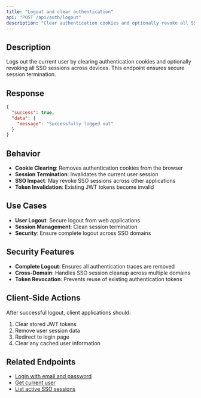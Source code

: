 ```yaml
---
title: "Logout and clear authentication"
api: "POST /api/auth/logout"
description: "Clear authentication cookies and optionally revoke all SSO sessions"
---
```


## Description

Logs out the current user by clearing authentication cookies and optionally revoking all SSO sessions across devices. This endpoint ensures secure session termination.

## Response

<ResponseExample>

```json Response
{
  "success": true,
  "data": {
    "message": "Successfully logged out"
  }
}
```

</ResponseExample>

## Behavior

- **Cookie Clearing**: Removes authentication cookies from the browser
- **Session Termination**: Invalidates the current user session
- **SSO Impact**: May revoke SSO sessions across other applications
- **Token Invalidation**: Existing JWT tokens become invalid

## Use Cases

- **User Logout**: Secure logout from web applications
- **Session Management**: Clean session termination
- **Security**: Ensure complete logout across SSO domains

## Security Features

- **Complete Logout**: Ensures all authentication traces are removed
- **Cross-Domain**: Handles SSO session cleanup across multiple domains
- **Token Revocation**: Prevents reuse of existing authentication tokens

## Client-Side Actions

After successful logout, client applications should:

1. Clear stored JWT tokens
2. Remove user session data
3. Redirect to login page
4. Clear any cached user information

## Related Endpoints

- [Login with email and password](/api-reference/endpoint/login)
- [Get current user](/api-reference/endpoint/get-current-user)
- [List active SSO sessions](/api-reference/endpoint/list-sso-sessions)